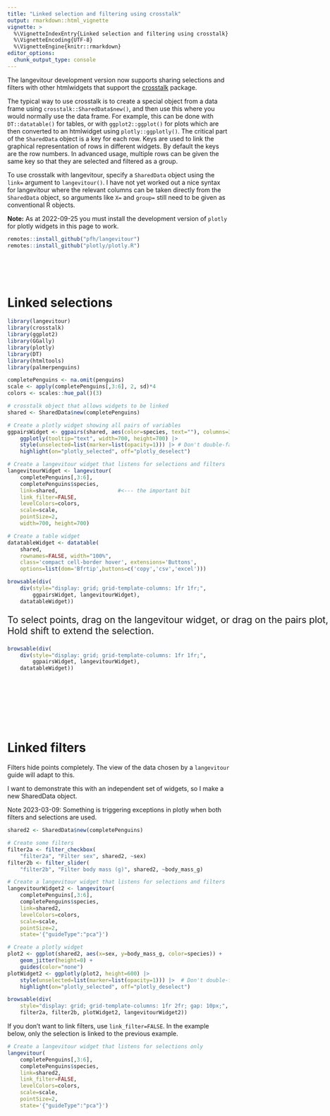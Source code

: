 ```yaml
---
title: "Linked selection and filtering using crosstalk"
output: rmarkdown::html_vignette
vignette: >
  %\VignetteIndexEntry{Linked selection and filtering using crosstalk}
  %\VignetteEncoding{UTF-8}
  %\VignetteEngine{knitr::rmarkdown}
editor_options: 
  chunk_output_type: console
---
```


<style>
#main, .container { 
    width: 1400px;
    max-width: 1400px; 
}
</style>

The langevitour development version now supports sharing selections and filters with other htmlwidgets that support the [crosstalk](https://rstudio.github.io/crosstalk/) package.

The typical way to use crosstalk is to create a special object from a data frame using `crosstalk::SharedData$new()`, and then use this where you would normally use the data frame. For example, this can be done with `DT::datatable()` for tables, or with `ggplot2::ggplot()` for plots which are then converted to an htmlwidget using `plotly::ggplotly()`. The critical part of the `SharedData` object is a key for each row. Keys are used to link the graphical representation of rows in different widgets. By default the keys are the row numbers. In advanced usage, multiple rows can be given the same key so that they are selected and filtered as a group.

To use crosstalk with langevitour, specify a `SharedData` object using the `link=` argument to `langevitour()`. I have not yet worked out a nice syntax for langevitour where the relevant columns can be taken directly from the `SharedData` object, so arguments like `X=` and `group=` still need to be given as conventional R objects.

**Note:** As at 2022-09-25 you must install the development version of `plotly` for plotly widgets in this page to work.

```r
remotes::install_github("pfh/langevitour")
remotes::install_github("plotly/plotly.R")
```

<br><br><br>

# Linked selections

```r
library(langevitour)
library(crosstalk)
library(ggplot2)
library(GGally)
library(plotly)
library(DT)
library(htmltools)
library(palmerpenguins)

completePenguins <- na.omit(penguins)
scale <- apply(completePenguins[,3:6], 2, sd)*4
colors <- scales::hue_pal()(3)

# crosstalk object that allows widgets to be linked
shared <- SharedData$new(completePenguins)

# Create a plotly widget showing all pairs of variables
ggpairsWidget <- ggpairs(shared, aes(color=species, text=""), columns=3:6) |>
    ggplotly(tooltip="text", width=700, height=700) |> 
    style(unselected=list(marker=list(opacity=1))) |> # Don't double-fade unselected points
    highlight(on="plotly_selected", off="plotly_deselect")

# Create a langevitour widget that listens for selections and filters
langevitourWidget <- langevitour(
    completePenguins[,3:6], 
    completePenguins$species, 
    link=shared,                   #<--- the important bit
    link_filter=FALSE,
    levelColors=colors, 
    scale=scale, 
    pointSize=2,
    width=700, height=700)

# Create a table widget
datatableWidget <- datatable(
    shared,
    rownames=FALSE, width="100%", 
    class='compact cell-border hover', extensions='Buttons',
    options=list(dom='Bfrtip',buttons=c('copy','csv','excel')))
```

```r
browsable(div(
    div(style="display: grid; grid-template-columns: 1fr 1fr;", 
        ggpairsWidget, langevitourWidget),
    datatableWidget))
```

::: {style="width: 1400px"}
:::: {style="font-size: 150%"}
To select points, drag on the langevitour widget, or drag on the pairs plot, or click rows in the table.
<br>Hold shift to extend the selection.
::::
```r
browsable(div(
    div(style="display: grid; grid-template-columns: 1fr 1fr;", 
        ggpairsWidget, langevitourWidget),
    datatableWidget))
```
:::

<br><br><br><br><br><br>

# Linked filters

Filters hide points completely. The view of the data chosen by a `langevitour` guide will adapt to this.

I want to demonstrate this with an independent set of widgets, so I make a new SharedData object.

Note 2023-03-09: Something is triggering exceptions in plotly when both filters and selections are used.

```r
shared2 <- SharedData$new(completePenguins)

# Create some filters
filter2a <- filter_checkbox(
    "filter2a", "Filter sex", shared2, ~sex)
filter2b <- filter_slider(
    "filter2b", "Filter body mass (g)", shared2, ~body_mass_g)

# Create a langevitour widget that listens for selections and filters
langevitourWidget2 <- langevitour(
    completePenguins[,3:6], 
    completePenguins$species, 
    link=shared2,
    levelColors=colors, 
    scale=scale, 
    pointSize=2,
    state='{"guideType":"pca"}')

# Create a plotly widget
plot2 <- ggplot(shared2, aes(x=sex, y=body_mass_g, color=species)) + 
    geom_jitter(height=0) + 
    guides(color="none")
plotWidget2 <- ggplotly(plot2, height=600) |> 
    style(unselected=list(marker=list(opacity=1))) |>  # Don't double-fade unselected points
    highlight(on="plotly_selected", off="plotly_deselect")

browsable(div(
    style="display: grid; grid-template-columns: 1fr 2fr; gap: 10px;",
    filter2a, filter2b, plotWidget2, langevitourWidget2))
```

If you don't want to link filters, use `link_filter=FALSE`. In the example below, only the selection is linked to the previous example.

```r
# Create a langevitour widget that listens for selections only
langevitour(
    completePenguins[,3:6], 
    completePenguins$species, 
    link=shared2, 
    link_filter=FALSE,
    levelColors=colors, 
    scale=scale, 
    pointSize=2,
    state='{"guideType":"pca"}')
```